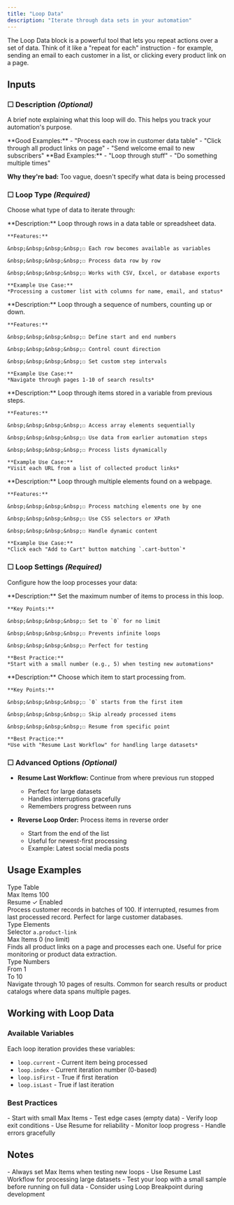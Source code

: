 ```yaml
---
title: "Loop Data"
description: "Iterate through data sets in your automation"
---
```


The Loop Data block is a powerful tool that lets you repeat actions over a set of data. Think of it like a "repeat for each" instruction - for example, sending an email to each customer in a list, or clicking every product link on a page.

## Inputs

### ☐ Description *(Optional)*
A brief note explaining what this loop will do. This helps you track your automation's purpose.

<Note type="success">
  **Good Examples:**
  - "Process each row in customer data table"
  - "Click through all product links on page"
  - "Send welcome email to new subscribers"
</Note>

<Note type="danger">
  **Bad Examples:**
  - "Loop through stuff"
  - "Do something multiple times"
  
  **Why they're bad:** Too vague, doesn't specify what data is being processed
</Note>

### ☐ Loop Type *(Required)*
Choose what type of data to iterate through:

<CardGroup cols={1}>
  <Card title="Table">
    **Description:**
    Loop through rows in a data table or spreadsheet data.
    
    **Features:**
    
    &nbsp;&nbsp;&nbsp;&nbsp;☐ Each row becomes available as variables
    
    &nbsp;&nbsp;&nbsp;&nbsp;☐ Process data row by row
    
    &nbsp;&nbsp;&nbsp;&nbsp;☐ Works with CSV, Excel, or database exports
    
    **Example Use Case:**
    *Processing a customer list with columns for name, email, and status*
  </Card>

  <Card title="Numbers">
    **Description:**
    Loop through a sequence of numbers, counting up or down.
    
    **Features:**
    
    &nbsp;&nbsp;&nbsp;&nbsp;☐ Define start and end numbers
    
    &nbsp;&nbsp;&nbsp;&nbsp;☐ Control count direction
    
    &nbsp;&nbsp;&nbsp;&nbsp;☐ Set custom step intervals
    
    **Example Use Case:**
    *Navigate through pages 1-10 of search results*
  </Card>

  <Card title="Variable">
    **Description:**
    Loop through items stored in a variable from previous steps.
    
    **Features:**
    
    &nbsp;&nbsp;&nbsp;&nbsp;☐ Access array elements sequentially
    
    &nbsp;&nbsp;&nbsp;&nbsp;☐ Use data from earlier automation steps
    
    &nbsp;&nbsp;&nbsp;&nbsp;☐ Process lists dynamically
    
    **Example Use Case:**
    *Visit each URL from a list of collected product links*
  </Card>

  <Card title="Elements">
    **Description:**
    Loop through multiple elements found on a webpage.
    
    **Features:**
    
    &nbsp;&nbsp;&nbsp;&nbsp;☐ Process matching elements one by one
    
    &nbsp;&nbsp;&nbsp;&nbsp;☐ Use CSS selectors or XPath
    
    &nbsp;&nbsp;&nbsp;&nbsp;☐ Handle dynamic content
    
    **Example Use Case:**
    *Click each "Add to Cart" button matching `.cart-button`*
  </Card>
</CardGroup>

### ☐ Loop Settings *(Required)*
Configure how the loop processes your data:

<CardGroup cols={1}>
  <Card title="Max Items">
    **Description:**
    Set the maximum number of items to process in this loop.
    
    **Key Points:**
    
    &nbsp;&nbsp;&nbsp;&nbsp;☐ Set to `0` for no limit
    
    &nbsp;&nbsp;&nbsp;&nbsp;☐ Prevents infinite loops
    
    &nbsp;&nbsp;&nbsp;&nbsp;☐ Perfect for testing
    
    **Best Practice:**
    *Start with a small number (e.g., 5) when testing new automations*
  </Card>

  <Card title="Start Index">
    **Description:**
    Choose which item to start processing from.
    
    **Key Points:**
    
    &nbsp;&nbsp;&nbsp;&nbsp;☐ `0` starts from the first item
    
    &nbsp;&nbsp;&nbsp;&nbsp;☐ Skip already processed items
    
    &nbsp;&nbsp;&nbsp;&nbsp;☐ Resume from specific point
    
    **Best Practice:**
    *Use with "Resume Last Workflow" for handling large datasets*
  </Card>
</CardGroup>

### ☐ Advanced Options *(Optional)*
- **Resume Last Workflow:** Continue from where previous run stopped
  - Perfect for large datasets
  - Handles interruptions gracefully
  - Remembers progress between runs

- **Reverse Loop Order:** Process items in reverse order
  - Start from the end of the list
  - Useful for newest-first processing
  - Example: Latest social media posts

## Usage Examples

<CardGroup cols={1}>
  <Card title="1. Customer Data Processing" icon="table">
    <div className="flex flex-col space-y-2">
      <div className="flex items-center gap-2 text-sm">
        <span className="px-2 py-1 bg-purple-100 rounded-md">Type</span>
        <span className="font-mono bg-slate-100 px-2 py-1 rounded">Table</span>
      </div>
      <div className="flex items-center gap-2 text-sm">
        <span className="px-2 py-1 bg-purple-100 rounded-md">Max Items</span>
        <span className="font-mono bg-slate-100 px-2 py-1 rounded">100</span>
      </div>
      <div className="flex items-center gap-2 text-sm">
        <span className="px-2 py-1 bg-purple-100 rounded-md">Resume</span>
        <span className="text-green-600">✓ Enabled</span>
      </div>
    </div>
    <Note className="mt-2">
      Process customer records in batches of 100. If interrupted, resumes from last processed record.
      Perfect for large customer databases.
    </Note>
  </Card>

  <Card title="2. Product Link Scraper" icon="link">
    <div className="flex flex-col space-y-2">
      <div className="flex items-center gap-2 text-sm">
        <span className="px-2 py-1 bg-purple-100 rounded-md">Type</span>
        <span className="font-mono bg-slate-100 px-2 py-1 rounded">Elements</span>
      </div>
      <div className="flex items-center gap-2 text-sm">
        <span className="px-2 py-1 bg-purple-100 rounded-md">Selector</span>
        <code className="text-green-600">a.product-link</code>
      </div>
      <div className="flex items-center gap-2 text-sm">
        <span className="px-2 py-1 bg-purple-100 rounded-md">Max Items</span>
        <span className="font-mono bg-slate-100 px-2 py-1 rounded">0 (no limit)</span>
      </div>
    </div>
    <Note className="mt-2">
      Finds all product links on a page and processes each one. Useful for price monitoring
      or product data extraction.
    </Note>
  </Card>

  <Card title="3. Pagination Handler" icon="arrow-right">
    <div className="flex flex-col space-y-2">
      <div className="flex items-center gap-2 text-sm">
        <span className="px-2 py-1 bg-purple-100 rounded-md">Type</span>
        <span className="font-mono bg-slate-100 px-2 py-1 rounded">Numbers</span>
      </div>
      <div className="flex items-center gap-2 text-sm">
        <span className="px-2 py-1 bg-purple-100 rounded-md">From</span>
        <span className="font-mono bg-slate-100 px-2 py-1 rounded">1</span>
      </div>
      <div className="flex items-center gap-2 text-sm">
        <span className="px-2 py-1 bg-purple-100 rounded-md">To</span>
        <span className="font-mono bg-slate-100 px-2 py-1 rounded">10</span>
      </div>
    </div>
    <Note className="mt-2">
      Navigate through 10 pages of results. Common for search results or product catalogs
      where data spans multiple pages.
    </Note>
  </Card>
</CardGroup>

## Working with Loop Data

### Available Variables
Each loop iteration provides these variables:
- `loop.current` - Current item being processed
- `loop.index` - Current iteration number (0-based)
- `loop.isFirst` - True if first iteration
- `loop.isLast` - True if last iteration

### Best Practices
<CardGroup cols={2}>
  <Card title="Testing">
    - Start with small Max Items
    - Test edge cases (empty data)
    - Verify loop exit conditions
  </Card>
  <Card title="Production">
    - Use Resume for reliability
    - Monitor loop progress
    - Handle errors gracefully
  </Card>
</CardGroup>

## Notes
<Warning>
  - Always set Max Items when testing new loops
  - Use Resume Last Workflow for processing large datasets
  - Test your loop with a small sample before running on full data
  - Consider using Loop Breakpoint during development
</Warning> 